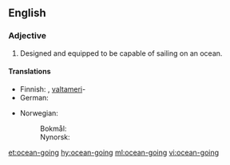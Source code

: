 {{also|oceangoing}}
==English==

===Adjective===
{{en-adj|-|head=[[ocean]]-[[going]]}}

# {{lb|en|nautical}} Designed and equipped to be capable of sailing on an ocean.

====Translations====
{{trans-top|capable of sailing on the ocean}}
* Finnish: {{t|fi|valtamerikelpoinen}}, [[valtameri]]-
* German: {{t+|de|seetüchtig}}
{{trans-mid}}
* Norwegian:
*: Bokmål: {{t|nb|havgående}}
*: Nynorsk: {{t|nn|havgåande}}
{{trans-bottom}}

[[et:ocean-going]]
[[hy:ocean-going]]
[[ml:ocean-going]]
[[vi:ocean-going]]